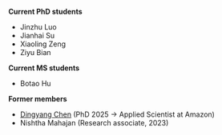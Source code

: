 **Current PhD students**

  - Jinzhu Luo
  - Jianhai Su
  - Xiaoling Zeng
  - Ziyu Bian

**Current MS students**

  - Botao Hu

**Former members**

  - [Dingyang Chen](https://dchen48.github.io/) (PhD 2025 &rarr; Applied Scientist at Amazon)
  - Nishtha Mahajan (Research associate, 2023)
